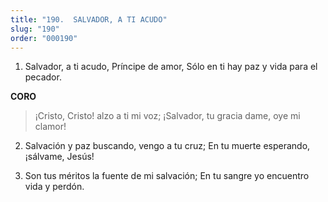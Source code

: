 ```yaml
---
title: "190.  SALVADOR, A TI ACUDO"
slug: "190"
order: "000190"
---
```

1. Salvador, a ti acudo, Príncipe de amor, Sólo en ti hay paz y vida para el pecador.

**CORO**

>¡Cristo, Cristo! alzo a ti mi voz;
¡Salvador, tu gracia dame, oye mi clamor!

2. Salvación y paz buscando, vengo a tu cruz; En tu muerte esperando, ¡sálvame, Jesús!

3. Son tus méritos la fuente de mi salvación; En tu sangre yo encuentro vida y perdón.